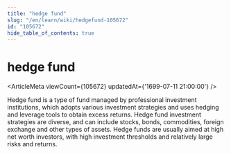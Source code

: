 ```yaml
---
title: "hedge fund"
slug: "/en/learn/wiki/hedgefund-105672"
id: "105672"
hide_table_of_contents: true
---
```



# hedge fund

<ArticleMeta viewCount={105672} updatedAt={'1699-07-11 21:00:00'} />

Hedge fund is a type of fund managed by professional investment institutions, which adopts various investment strategies and uses hedging and leverage tools to obtain excess returns. Hedge fund investment strategies are diverse, and can include stocks, bonds, commodities, foreign exchange and other types of assets. Hedge funds are usually aimed at high net worth investors, with high investment thresholds and relatively large risks and returns.
